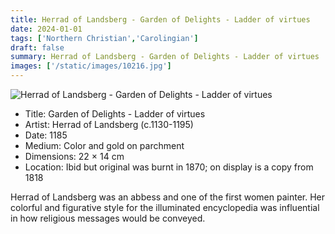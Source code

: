 ```yaml
---
title: Herrad of Landsberg - Garden of Delights - Ladder of virtues
date: 2024-01-01
tags: ['Northern Christian','Carolingian']
draft: false
summary: Herrad of Landsberg - Garden of Delights - Ladder of virtues
images: ['/static/images/10216.jpg']
---
```


![Herrad of Landsberg - Garden of Delights - Ladder of virtues](/static/images/10216.jpg)

* Title: Garden of Delights - Ladder of virtues
* Artist: Herrad of Landsberg (c.1130-1195)
* Date: 1185
* Medium: Color and gold on parchment
* Dimensions: 22 × 14 cm
* Location: Ibid but original was burnt in 1870; on display is a copy from 1818

Herrad of Landsberg was an abbess and one of the first women painter. Her colorful and figurative style for the illuminated encyclopedia was influential in how religious messages would be conveyed.
